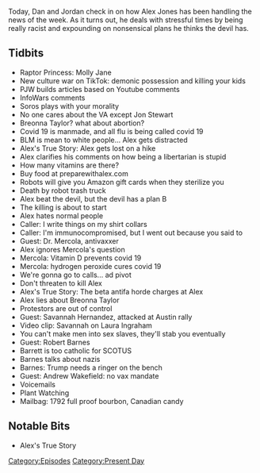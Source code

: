 {{Episode
    | title             = September 23-24, 2020
    | caption           = [https://knowledgefight.libsyn.com/485-september-23-24-2020 Listen to this episode on Libsyn]
    | episodeNumber     = 485
    | length            = 02:11:05
    | airDate           = September 25, 2020
    | coverageStartDate = September 23, 2020
    | coverageEndDate   = September 24, 2020
    | episodeType       = [[:Category:Present Day|Present Day]]
    | appearance        = [[Raptor Princess Molly Jane]], [[Paul Joseph Watson]], [[Jon Stewart]], [[Breonna Taylor]], [[Dr Mercola]], [[Savannah Hernandez]], [[Laura Ingraham]], [[Robert Barnes]], [[Amy Coney Barrett]], [[Andrew Wakefield]]
    | previousEpisode   = [[484: September 18-19, 2020]]
    | nextEpisode       = [[486: September 27, 2020]]
}}

{{Stub}}

Today, Dan and Jordan check in on how Alex Jones has been handling the news of the week. As it turns out, he deals with stressful times by being really racist and expounding on nonsensical plans he thinks the devil has.

==Tidbits==

*Raptor Princess: Molly Jane
*New culture war on TikTok: demonic possession and killing your kids
*PJW builds articles based on Youtube comments
*InfoWars comments
*Soros plays with your morality
*No one cares about the VA except Jon Stewart
*Breonna Taylor? what about abortion?
*Covid 19 is manmade, and all flu is being called covid 19
*BLM is mean to white people... Alex gets distracted
*Alex's True Story: Alex gets lost on a hike
*Alex clarifies his comments on how being a libertarian is stupid
*How many vitamins are there?
*Buy food at preparewithalex.com
*Robots will give you Amazon gift cards when they sterilize you
*Death by robot trash truck
*Alex beat the devil, but the devil has a plan B
*The killing is about to start
*Alex hates normal people
*Caller: I write things on my shirt collars
*Caller: I'm immunocompromised, but I went out because you said to
*Guest: Dr. Mercola, antivaxxer
*Alex ignores Mercola's question
*Mercola: Vitamin D prevents covid 19
*Mercola: hydrogen peroxide cures covid 19
*We're gonna go to calls... ad pivot
*Don't threaten to kill Alex
*Alex's True Story: The beta antifa horde charges at Alex
*Alex lies about Breonna Taylor
*Protestors are out of control
*Guest: Savannah Hernandez, attacked at Austin rally
*Video clip: Savannah on Laura Ingraham
*You can't make men into sex slaves, they'll stab you eventually
*Guest: Robert Barnes
*Barrett is too catholic for SCOTUS
*Barnes talks about nazis
*Barnes: Trump needs a ringer on the bench
*Guest: Andrew Wakefield: no vax mandate
*Voicemails
*Plant Watching
*Mailbag: 1792 full proof bourbon, Canadian candy

==Notable Bits==

*Alex's True Story

[[Category:Episodes]]
[[Category:Present Day]]
